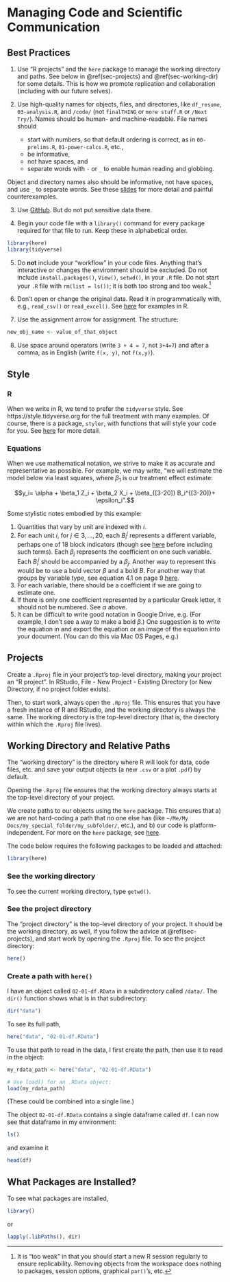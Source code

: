 # Managing Code and Scientific Communication

## Best Practices

1. Use "R projects" and the `here` package to manage the working directory and
paths. See below in \@ref(sec-projects) and \@ref(sec-working-dir) for some details.
This is how we promote replication and collaboration (including with our future
selves). 

2. Use high-quality names for objects, files, and directories, like `df_resume`, `03-analysis.R`, and `/code/` (not `finalTHING` or `more stuff.R` or `/Next Try/`). Names should be human- and machine-readable. File names should 
    * start with numbers, so that default ordering is correct, as in `00-prelims.R`, `01-power-calcs.R`, etc., 
    * be informative,
    * not have spaces, and
    * separate words with `-` or `_` to enable human reading and globbing. 

Object and directory names also should be informative, not have spaces, and use `_` to
separate words. See these
[slides](https://www2.stat.duke.edu/~rcs46/lectures_2015/01-markdown-git/slides/naming-slides/naming-slides.pdf)
for more detail and painful counterexamples.

3. Use [GitHub](97-Git.Rmd). But do not put sensitive data there.

4. Begin your code file with a `library()` command for every package required
for that file to run. Keep these in alphabetical order.

```r
library(here)
library(tidyverse)
```

5. Do **not** include your "workflow" in your code files. Anything that's
interactive or changes the environment should be excluded. Do not include
`install.packages()`, `View()`, `setwd()`, in your `.R` file. Do not start your `.R` file with `rm(list = ls())`; it is both too strong and too weak.^[It is "too weak" in that you should start a new R session regularly to ensure replicability. Removing objects from the workspace does nothing to packages, session options, graphical `par()`'s, etc.]

6. Don't open or change the original data. Read it in programmatically with,
e.g., `read_csv()` or `read_excel()`. See
[here](https://thelab.dc.gov/LAB-SOP-experiments/r-basics.html#read-in-data-files)
for examples in R.

7. Use the assignment arrow for assignment. The structure: 

```r
new_obj_name <- value_of_that_object
```

8. Use space around operators (write `3 + 4 = 7`, not `3+4=7`) and after a
comma, as in English (write `f(x, y)`, not `f(x,y)`).




## Style

### R

When we write in R, we tend to prefer the `tidyverse` style. See https://style.tidyverse.org for the full treatment with many examples. Of course, there is a package, `styler`, with functions that will style your code for you. See [here](https://r-pkgs.org/r.html?q=style#code-style) for more detail.

### Equations

When we use mathematical notation, we strive to make it as accurate and representative as possible. For example, we may write, "we will estimate the model below via least squares, where $\beta_1$ is our treatment effect estimate:

$$y_i= \alpha + \beta_1 Z_i + \beta_2 X_i + \beta_{[3-20]} B_i^{[3-20]}+ \epsilon_i".$$

Some stylistic notes embodied by this example:

1. Quantities that vary by unit are indexed with $i$.
2. For each unit $i$, for $j \in {3, ..., 20}$, each $B_i^j$ represents a different variable, perhaps one of 18 block indicators (though see [here](https://declaredesign.org/blog/biased-fixed-effects.html) before including such terms). Each $\beta_j$ represents the coefficient on one such variable. Each $B_i^j$ should be accompanied by a $\beta_j$. Another way to represent this would be to use a bold vector $\beta$ and a bold $B$. For another way that groups by variable type, see equation 4.1 on page 9 [here](http://www.stat.columbia.edu/~gelman/research/published/improving_mrp.pdf).  
3. For each variable, there should be a coefficient if we are going to estimate one. 
3. If there is only one coefficient represented by a particular Greek letter, it should not be numbered. See $\alpha$ above. 
4. It can be difficult to write good notation in Google Drive, e.g. (For example, I don’t see a way to make a bold $\beta$.) One suggestion is to write the equation in \LaTeX and export the equation or an image of the equation into your document. (You can do this via Mac OS Pages, e.g.)


## Projects {#sec-projects}

Create a `.Rproj` file in your project's top-level directory, making your
project an "R project". In RStudio, File - New Project - Existing Directory (or
New Directory, if no project folder exists).

Then, to start work, always open the `.Rproj` file. This ensures that you have a fresh
instance of R and RStudio, and the working directory is always the same. The working directory is the top-level directory (that is, the directory within which the `.Rproj` file lives).


## Working Directory and Relative Paths {#sec-working-dir}

The "working directory" is the directory where R will look for data, code files,
etc. and save your output objects (a new `.csv` or a plot `.pdf`) by default.

Opening the `.Rproj` file ensures that the working directory always starts at
the top-level directory of your project.

We create paths to our objects using the `here` package. This ensures that a) we
are not hard-coding a path that no one else has (like `~/Me/My
Docs/my_special_folder/my_subfolder/`, etc.), and b) our code is
platform-independent. For more on the `here` package, see
[here](https://github.com/jennybc/here_here).

The code below requires the following packages to be loaded and attached:

```r
library(here)
```

### See the working directory

To see the current working directory, type `getwd()`.

### See the project directory

The "project directory" is the top-level directory of your project. It should be the working directory, as well, if you follow the advice at \@ref(sec-projects), and start work by opening the `.Rproj` file. To see the project directory: 

```r
here()
```

### Create a path with `here()`

I have an object called `02-01-df.RData` in a subdirectory called `/data/`. The
`dir()` function shows what is in that subdirectory:

```r
dir("data")
```

To see its full path, 

```r
here("data", "02-01-df.RData")
```

To use that path to read in the data, I first create the path, then use it to
read in the object:

```r
my_rdata_path <- here("data", "02-01-df.RData")

# Use load() for an .RData object:
load(my_rdata_path) 
```

(These could be combined into a single line.)

The object `02-01-df.RData` contains a single dataframe called `df`. I can now see that dataframe in my environment:

```r
ls()
```

and examine it

```r
head(df)
```

## What Packages are Installed?

To see what packages are installed, 

```r
library()
```

or 

```r
lapply(.libPaths(), dir)
```



